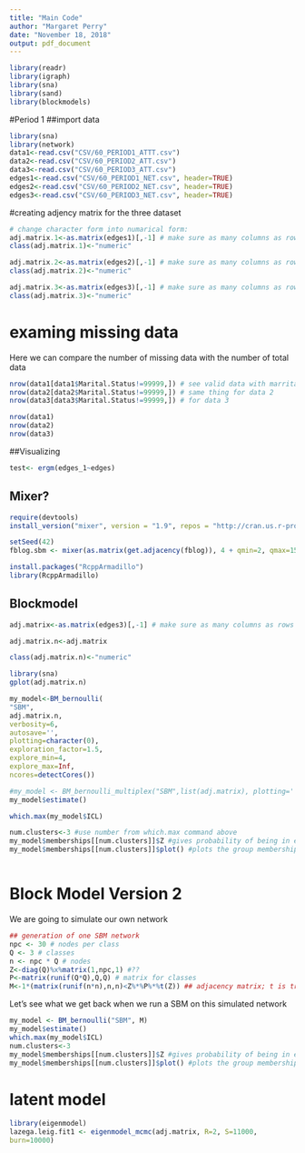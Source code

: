 ```yaml
---
title: "Main Code"
author: "Margaret Perry"
date: "November 18, 2018"
output: pdf_document
---
```


```r
library(readr)
library(igraph)
library(sna)
library(sand)
library(blockmodels)
```
#Period 1
##import data 

```r
library(sna)
library(network)
data1<-read.csv("CSV/60_PERIOD1_ATTT.csv")
data2<-read.csv("CSV/60_PERIOD2_ATT.csv")
data3<-read.csv("CSV/60_PERIOD3_ATT.csv")
edges1<-read.csv("CSV/60_PERIOD1_NET.csv", header=TRUE)
edges2<-read.csv("CSV/60_PERIOD2_NET.csv", header=TRUE)
edges3<-read.csv("CSV/60_PERIOD3_NET.csv", header=TRUE)
```

#creating adjency matrix for the three dataset 
```r
# change character form into numarical form:
adj.matrix.1<-as.matrix(edges1)[,-1] # make sure as many columns as rows
class(adj.matrix.1)<-"numeric"

adj.matrix.2<-as.matrix(edges2)[,-1] # make sure as many columns as rows
class(adj.matrix.2)<-"numeric"

adj.matrix.3<-as.matrix(edges3)[,-1] # make sure as many columns as rows
class(adj.matrix.3)<-"numeric"

```

# examing missing data 
Here we can compare the number of missing data with the number of total data
```r
nrow(data1[data1$Marital.Status!=99999,]) # see valid data with marrital status not missing for data 1
nrow(data2[data2$Marital.Status!=99999,]) # same thing for data 2 
nrow(data3[data3$Marital.Status!=99999,]) # for data 3

nrow(data1)
nrow(data2)
nrow(data3)
```

##Visualizing 

```r
test<- ergm(edges_1~edges)
```

## Mixer? 
```r
require(devtools)
install_version("mixer", version = "1.9", repos = "http://cran.us.r-project.org")

setSeed(42)
fblog.sbm <- mixer(as.matrix(get.adjacency(fblog)), 4 + qmin=2, qmax=15)

install.packages("RcppArmadillo")
library(RcppArmadillo)
```

## Blockmodel 
```r
adj.matrix<-as.matrix(edges3)[,-1] # make sure as many columns as rows

adj.matrix.n<-adj.matrix

class(adj.matrix.n)<-"numeric"

library(sna)
gplot(adj.matrix.n)

my_model<-BM_bernoulli(
"SBM",
adj.matrix.n,
verbosity=6,
autosave='',
plotting=character(0),
exploration_factor=1.5,
explore_min=4,
explore_max=Inf,
ncores=detectCores())

#my_model <- BM_bernoulli_multiplex("SBM",list(adj.matrix), plotting='', explore_min=2, explore_max=2, ncores=2, verbosity=0)
my_model$estimate()

which.max(my_model$ICL)

num.clusters<-3 #use number from which.max command above
my_model$memberships[[num.clusters]]$Z #gives probability of being in each group
my_model$memberships[[num.clusters]]$plot() #plots the group memberships



```

# Block Model Version 2

We are going to simulate our own network 
```r
## generation of one SBM network
npc <- 30 # nodes per class
Q <- 3 # classes
n <- npc * Q # nodes
Z<-diag(Q)%x%matrix(1,npc,1) #??
P<-matrix(runif(Q*Q),Q,Q) # matrix for classes 
M<-1*(matrix(runif(n*n),n,n)<Z%*%P%*%t(Z)) ## adjacency matrix; t is transpose of matrix Z

```
Let's see what we get back when we run a SBM on this simulated network
```r
my_model <- BM_bernoulli("SBM", M)
my_model$estimate()
which.max(my_model$ICL)
num.clusters<-3
my_model$memberships[[num.clusters]]$Z #gives probability of being in each group
my_model$memberships[[num.clusters]]$plot() #plots the group memberships
```

# latent model 


```r
library(eigenmodel)
lazega.leig.fit1 <- eigenmodel_mcmc(adj.matrix, R=2, S=11000,
burn=10000)
```




